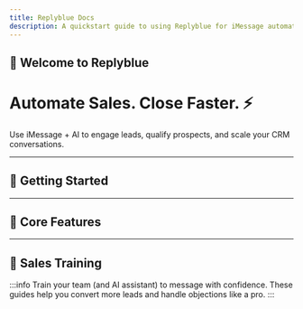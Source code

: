 ```yaml
---
title: Replyblue Docs
description: A quickstart guide to using Replyblue for iMessage automation, lead engagement, and AI sales training.
---
```


## 📘 Welcome to Replyblue

<div className="bg-gray-900 text-white px-6 py-10 rounded-xl text-center shadow-md mb-10">
  <h1 className="text-4xl font-bold">Automate Sales. Close Faster. ⚡</h1>
  <p className="mt-3 text-lg text-gray-300">Use iMessage + AI to engage leads, qualify prospects, and scale your CRM conversations.</p>
</div>

---

## 🚀 Getting Started

<div className="grid grid-cols-1 sm:grid-cols-2 gap-6 mt-4">

  <Card
    title="Quickstart"
    href="/get-started/quickstart"
    icon="🚀"
    description="Set up your dashboard, upload contacts, and start your first conversation."
  />

  <Card
    title="Introduction"
    href="/get-started/introduction"
    icon="📘"
    description="Understand how Replyblue fits into your sales workflow."
  />

</div>

---

## 🔧 Core Features

<div className="grid grid-cols-1 sm:grid-cols-2 gap-6 mt-4">

  <Card
    title="Integrations"
    href="/core-concepts/integrations"
    icon="🔌"
    description="Connect Replyblue with GoHighLevel or other CRM tools."
  />

  <Card
    title="AI Setup"
    href="/core-concepts/ai-automation"
    icon="🤖"
    description="Enable AI replies, set timing, and automate your lead funnels."
  />

  <Card
    title="Analytics"
    href="/core-concepts/analytics"
    icon="📊"
    description="Track reply rates, engagement, and AI effectiveness."
  />

  <Card
    title="Dashboard Tour"
    href="/core-concepts/dashboard"
    icon="🧭"
    description="Explore your inbox, contact manager, and usage limits."
  />

</div>

---

## 🎯 Sales Training

:::info
Train your team (and AI assistant) to message with confidence. These guides help you convert more leads and handle objections like a pro.
:::

<div className="grid grid-cols-1 sm:grid-cols-2 gap-6 mt-4">

  <Card
    title="Messaging Strategy"
    href="/sales-training/messaging-strategy"
    icon="💬"
    description="Structure high-performing messages, voice memos, and follow-ups."
  />

  <Card
    title="Opening Scripts"
    href="/sales-training/intro-scripts"
    icon="📨"
    description="Grab attention and start the conversation the right way."
  />

  <Card
    title="Handling Objections"
    href="/sales-training/objection-handling"
    icon="🛡️"
    description="Prepare your AI (and team) to handle pushback smoothly."
  />

  <Card
    title="Lead Qualification"
    href="/sales-training/quality-framework"
    icon="🔥"
    description="Let AI determine if the lead is warm, cold, or hot 🔥."
  />

  <Card
    title="Using AI in Chats"
    href="/sales-training/ai-in-conversations"
    icon="🧠"
    description="Know when to step in, and when to let automation do the work."
  />

  <Card
    title="AI Handoff Rules"
    href="/sales-training/ai-response-handoff"
    icon="🤝"
    description="Have AI notify you when a lead is ready to close."
  />

  <Card
    title="iMessage vs SMS"
    href="/sales-training/imessage-vs-sms"
    icon="📱"
    description="Why iMessage converts better than traditional SMS systems."
  />

</div>